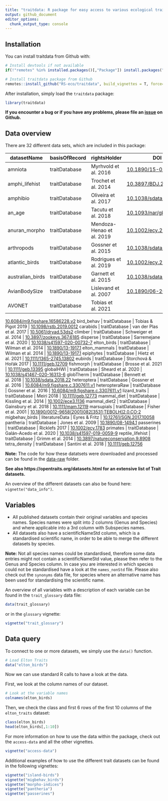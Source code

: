 ```yaml
---
title: "traitdata: R package for easy access to various ecological trait data"
output: github_document
editor_options: 
  chunk_output_type: console
---
```


## Installation

You can install traitdata from Github with:

```r
# Install devtools if not available
if(!"remotes" %in% installed.packages()[,"Package"]) install.packages("remotes")

# Install traitdata package from Github
remotes::install_github("RS-eco/traitdata", build_vignettes = T, force=T)
```

After installation, simply load the `traitdata` package:

```r
library(traitdata)
```

**If you encounter a bug or if you have any problems, please file an [issue](https://github.com/RS-eco/traitdata/issues) on Github.**

## Data overview

There are 32 different data sets, which are included in this package:

datasetName	| basisOfRecord	| rightsHolder	     | DOI
----------- | ------------- | ------------------ | -----------
amniota | traitDatabase | Myrhvold et al. 2016 | [10.1890/15-0846R.1](http://doi.org/10.1890/15-0846R.1)
amphi_lifehist | traitDatabase | Trochet et al. 2014 | [10.3897/BDJ.2.e4123](http://doi.org/10.3897/BDJ.2.e4123)
amphibio | traitDatabase | Oliveira et al. 2017 | [10.1038/sdata.2017.123](http://doi.org/10.1038/sdata.2017.123)
an_age | traitDatabase | Tacutu et al. 2018 | [10.1093/nar/gkx1042](http://doi.org/10.1093/nar/gkx1042)
anuran_morpho | traitDatabase | Mendoza-Henao et al. 2019 | [10.1002/ecy.2685](http://doi.org/10.1002/ecy.2685)
arthropods | traitDatabase | Gossner et al. 2015 | [10.1038/sdata.2015.13](http://doi.org/10.1038/sdata.2015.13)
atlantic_birds | traitDatabase | Rodrigues et al. 2019 | [10.1002/ecy.2647](https://doi.org/10.1002/ecy.2647)
australian_birds | traitDatabase | Garnett et al. 2015 | [10.1038/sdata.2015.61](https://doi.org/10.1038/sdata.2015.61)
AvianBodySize | traitDatabase | Lislevand et al. 2007 | [10.1890/06-2054](https://doi.org/10.1890/06-2054)
AVONET | traitDatabase | Tobias et al. 2021 | 
[10.6084/m9.figshare.16586228.v2](https://doi.org/10.6084/m9.figshare.16586228.v2)
bird_behav | traitDatabase | Tobias & Pigot 2019 | [10.1098/rstb.2019.0012](http://dx.doi.org/10.1098/rstb.2019.0012)
carabids | traitDatabase | van der Plas et al. 2017 | [10.5061/dryad.53ds2](http://doi.org/10.5061/dryad.53ds2)
climber | traitDatabase | Schweiger et al. 2014 | [10.3897/zookeys.367.6185](http://doi.org/10.3897/zookeys.367.6185)
disperse | traitDatabase | Sarremejane et al. 2020 | [10.1038/s41597-020-00732-7](http://doi.org/10.1038/s41597-020-00732-7)
elton_birds	| traitDatabase	| Wilman et al. 2014 | [10.1890/13-1917.1](http://doi.org/10.1890/13-1917.1)
elton_mammals |	 traitDatabase	| Wilman et al. 2014 | [10.1890/13-1917.1](http://doi.org/10.1890/13-1917.1)
epiphytes | traitDatabase | Hietz et al. 2021 | [10.1111/1365-2745.13802](https://doi.org/10.1111/1365-2745.13802)
eubirds | traitDatabase | Storchová & Hořák 2017 | [10.1111/geb.12709](https://doi.org/10.1111/geb.12709)
fishmorph | traitDatabase | Brosse et al. 2021 | [10.1111/geb.13395](https://doi.org/10.1111/geb.13395)
globalHWI | traitDatabase | Sheard et al. 2020 | [10.1038/s41467-020-16313-6](http://doi.org/10.1038/s41467-020-16313-6)
globTherm | traitDatabase | Bennett et al. 2018 | [10.1038/sdata.2018.22](https://doi.org/10.1038/sdata.2018.22)
heteroptera | traitDatabase | Gossner et al. 2016 | [10.6084/m9.figshare.c.3307611.v1](https://doi.org/10.6084/m9.figshare.c.3307611.v1)
heteropteraRaw | traitDatabase | Gossner et al. 2016 | [10.6084/m9.figshare.c.3307611.v1](https://doi.org/10.6084/m9.figshare.c.3307611.v1)
lizard_traits | traitDatabase | Meiri 2018 | [10.1111/geb.12773](http://doi.org/10.1111/geb.12773)
mammal_diet | traitDatabase | Kissling et al. 2014 | [10.1002/ece3.1136](http://doi.org/10.1002/ece3.1136)
mammal_diet2 | traitDatabase | Gainsbury et al. 2018 | [10.1111/mam.12119](http://doi.org/10.1111/mam.12119)
marsupials | traitDatabase | Fisher et al. 2001 | [10.1890/0012-9658(2001)082[3531:TEBOLH]2.0.CO;2](https://doi.org/10.1890/0012-9658(2001)082[3531:TEBOLH]2.0.CO;2)
migbehav_birds	| literatureData	| Eyres & Fritz	| [10.12761/SGN.2017.10058](http://doi.org/10.12761/SGN.2017.10058)
pantheria | traitDatabase | Jones et al. 2009 | [10.1890/08-1494.1](http://doi.org/10.1890/08-1494.1)
passerines | traitDatabase | Ricklefs 2017 | [10.1002/ecy.1783](http://doi.org/10.1002/ecy.1783)
primates | traitDatabase | Galán-Acedo et al. 2020 | [10.1038/s41597-019-0059-9](http://doi.org/10.1038/s41597-019-0059-9)
reptile_lifehist | traitDatabase | Grimm et al. 2014 | [10.3897/natureconservation.9.8908](http://doi.org/10.3897/natureconservation.9.8908)
tetra_density | traitDatabase | Santini et al. 2018 | [10.1111/geb.12756](https://doi.org/10.1111/geb.12756)

**Note:** The code for how these datatsets were downloaded and processed can be found in the [data-raw](https://github.com/RS-eco/traitdata/tree/main/data-raw) folder.

**See also https://opentraits.org/datasets.html for an extensive list of Trait datasets.**

An overview of the different datasets can also be found here: `vignette("data_info")`. 

## Variables

* All published datasets contain their original variables and species names. 
Species names were split into 2 columns (Genus and Species) and where applicable into a 3rd column with Subspecies names.
* All datasets also have a scientificNameStd column, which is a standardised scientific name, 
in order to be able to merge the different datasets by species.

**Note:** Not all species names could be standardised, therefore some data entries might not contain a scientificNameStd value, please then refer to the Genus and Species column. In case you are interested in which species could not be standardised have a look at the `names_nonStd` file. Please also check out the `synonyms` data file, for species where an alternative name has been used for standardising the scientific name.

An overview of all variables with a description of each variable can be found in the `trait_glossary` data file:

```r
data(trait_glossary)
```

or in the `glossary` vignette:

```r
vignette("trait_glossary")
```

## Data query

To connect to one or more datasets, we simply use the `data()` function.

```r
# Load Elton Traits
data("elton_birds")
```

Now we can use standard R calls to have a look at the data. 

First, we look at the column names of our dataset.

```r
# Look at the variable names
colnames(elton_birds)
```

Then, we check the class and first 6 rows of the first 10 columns of the `elton_traits` dataset:

```r
class(elton_birds)
head(elton_birds[,1:10])
```

For more information on how to use the data within the package, check out the `access-data` and all the other vignettes.

```r
vignette("access-data")
```

Additional examples of how to use the different trait datasets can be found in the following vignettes:

```r
vignette("island-birds")
vignette("migbehav_birds")
vignette("morpho-indices")
vignette("pantheria")
vignette("passerines")
```
